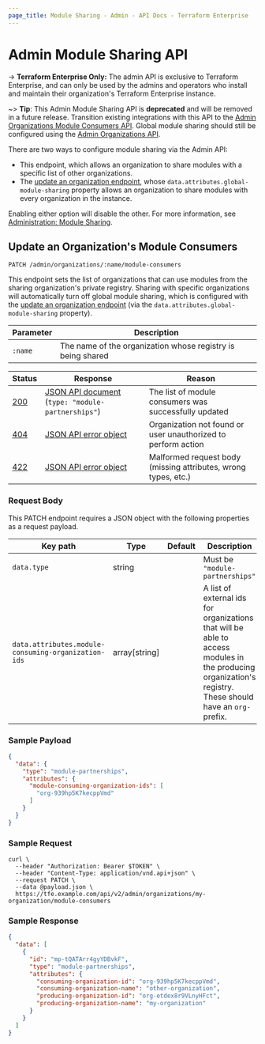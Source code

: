 ```yaml
---
page_title: Module Sharing - Admin - API Docs - Terraform Enterprise
---
```


[200]: https://developer.mozilla.org/en-US/docs/Web/HTTP/Status/200

[201]: https://developer.mozilla.org/en-US/docs/Web/HTTP/Status/201

[202]: https://developer.mozilla.org/en-US/docs/Web/HTTP/Status/202

[204]: https://developer.mozilla.org/en-US/docs/Web/HTTP/Status/204

[400]: https://developer.mozilla.org/en-US/docs/Web/HTTP/Status/400

[401]: https://developer.mozilla.org/en-US/docs/Web/HTTP/Status/401

[403]: https://developer.mozilla.org/en-US/docs/Web/HTTP/Status/403

[404]: https://developer.mozilla.org/en-US/docs/Web/HTTP/Status/404

[409]: https://developer.mozilla.org/en-US/docs/Web/HTTP/Status/409

[412]: https://developer.mozilla.org/en-US/docs/Web/HTTP/Status/412

[422]: https://developer.mozilla.org/en-US/docs/Web/HTTP/Status/422

[429]: https://developer.mozilla.org/en-US/docs/Web/HTTP/Status/429

[500]: https://developer.mozilla.org/en-US/docs/Web/HTTP/Status/500

[504]: https://developer.mozilla.org/en-US/docs/Web/HTTP/Status/504

[JSON API document]: /cloud-docs/api-docs#json-api-documents

[JSON API error object]: https://jsonapi.org/format/#error-objects

# Admin Module Sharing API

-> **Terraform Enterprise Only:** The admin API is exclusive to Terraform Enterprise, and can only be used by the admins and operators who install and maintain their organization's Terraform Enterprise instance.

~> **Tip**: This Admin Module Sharing API is **deprecated** and will be removed in a future release. Transition existing integrations with this API to the [Admin Organizations Module Consumers API](/cloud-docs/api-docs/admin/organizations#update-an-organization-39-s-module-consumers). Global module sharing should still be configured using the [Admin Organizations API](/cloud-docs/api-docs/admin/organizations#update-an-organization).

There are two ways to configure module sharing via the Admin API:

- This endpoint, which allows an organization to share modules with a specific list of other organizations.
- The [update an organization endpoint](/cloud-docs/api-docs/admin/organizations#update-an-organization), whose `data.attributes.global-module-sharing` property allows an organization to share modules with every organization in the instance.

Enabling either option will disable the other. For more information, see [Administration: Module Sharing](/enterprise/admin/application/module-sharing).

## Update an Organization's Module Consumers

`PATCH /admin/organizations/:name/module-consumers`

This endpoint sets the list of organizations that can use modules from the sharing organization's private registry. Sharing with specific organizations will automatically turn off global module sharing, which is configured with the [update an organization endpoint](/cloud-docs/api-docs/admin/organizations#update-an-organization) (via the `data.attributes.global-module-sharing` property).

| Parameter | Description                                                 |
| --------- | ----------------------------------------------------------- |
| `:name`   | The name of the organization whose registry is being shared |

| Status  | Response                                              | Reason                                                         |
| ------- | ----------------------------------------------------- | -------------------------------------------------------------- |
| [200][] | [JSON API document][] (`type: "module-partnerships"`) | The list of module consumers was successfully updated          |
| [404][] | [JSON API error object][]                             | Organization not found or user unauthorized to perform action  |
| [422][] | [JSON API error object][]                             | Malformed request body (missing attributes, wrong types, etc.) |

### Request Body

This PATCH endpoint requires a JSON object with the following properties as a request payload.

| Key path                                            | Type           | Default | Description                                                                                                                                                |
| --------------------------------------------------- | -------------- | ------- | ---------------------------------------------------------------------------------------------------------------------------------------------------------- |
| `data.type`                                         | string         |         | Must be `"module-partnerships"`                                                                                                                            |
| `data.attributes.module-consuming-organization-ids` | array\[string] |         | A list of external ids for organizations that will be able to access modules in the producing organization's registry. These should have an `org-` prefix. |

### Sample Payload

```json
{
  "data": {
    "type": "module-partnerships",
    "attributes": {
      "module-consuming-organization-ids": [
        "org-939hp5K7kecppVmd"
      ]
    }
  }
}
```

### Sample Request

```shell
curl \
  --header "Authorization: Bearer $TOKEN" \
  --header "Content-Type: application/vnd.api+json" \
  --request PATCH \
  --data @payload.json \
  https://tfe.example.com/api/v2/admin/organizations/my-organization/module-consumers
```

### Sample Response

```json
{
  "data": [
    {
      "id": "mp-tQATArr4gyYDBvkF",
      "type": "module-partnerships",
      "attributes": {
        "consuming-organization-id": "org-939hp5K7kecppVmd",
        "consuming-organization-name": "other-organization",
        "producing-organization-id": "org-etdex8r9VLnyHFct",
        "producing-organization-name": "my-organization"
      }
    }
  ]
}
```
